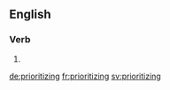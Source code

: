 ==English==

===Verb===
{{head|en}}

# {{present participle of|prioritize}}

[[de:prioritizing]]
[[fr:prioritizing]]
[[sv:prioritizing]]